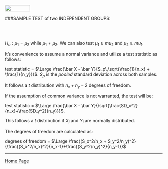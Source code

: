 <br>
<a href="http://rinterested.github.io/statistics/index.html">
<img HEIGHT="20" WIDTH="80" src="https://cloud.githubusercontent.com/assets/9312897/10556783/a27a26fa-745c-11e5-9b1a-2d5bd737387a.PNG"></a>


###SAMPLE TEST of two INDEPENDENT GROUPS:

<br><br>

$H_o: \mu_1=\mu_2$ while $\mu_1\neq \mu_2$. We can also test $\mu_1 \geq mu_2$ and $\mu_2 \geq mu_1$.

It's convenience to assume a normal variance and utilize a test statistic as follows:

test statistic = $\Large \frac{\bar X - \bar Y}{S_p\,\sqrt{\frac{1}{n_x} + \frac{1}{n_y}}}$. $S_p$ is the *pooled* standard deviation across both samples.

It follows a $t$ distribution with $n_x + n_y - 2$ degrees of freedom.

If the assumption of common variance is not warranted, the test will be:

test statistic = $\Large \frac{\bar X - \bar Y}{\sqrt{\frac{SD_x^2}{n_x}+\frac{SD_y^2}{n_y}}}$.

This follows a $t$ distribution if $X_i$ and $Y_i$ are normally distributed.

The degrees of freedom are calculated as:

degrees of freedom = $\Large \frac{(S_x^2/n_x + S_y^2/n_y)^2}{\frac{(S_x^2/n_x)^2}{n_x-1}+\frac{(S_y^2/n_y)^2}{n_y-1}}$

---

<a href="http://rinterested.github.io/statistics/index.html">Home Page</a>
